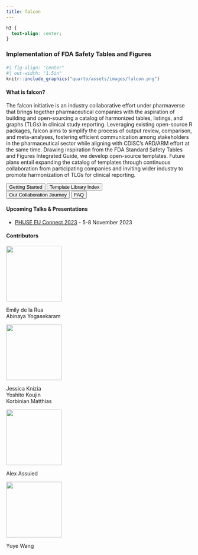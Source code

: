 ```yaml
---
title: falcon
---
```


```css
h3 {
  text-align: center;
}
```

### Implementation of FDA Safety Tables and Figures

#### 

```r
#| fig-align: "center"
#| out-width: "1.5in"
knitr::include_graphics("quarto/assets/images/falcon.png")
```

#### What is falcon?

The falcon initiative is an industry collaborative effort under pharmaverse that brings together pharmaceutical companies with the aspiration of building and open-sourcing a catalog of harmonized tables, listings, and graphs (TLGs) in clinical study reporting. Leveraging existing open-source R packages, falcon aims to simplify the process of output review, comparison, and meta-analyses, fostering efficient communication among stakeholders in the pharmaceutical sector while aligning with CDISC's ARD/ARM effort at the same time. Drawing inspiration from the FDA Standard Safety Tables and Figures Integrated Guide, we develop open-source templates. Future plans entail expanding the catalog of templates through continuous collaboration from participating companies and inviting wider industry to promote harmonization of TLGs for clinical reporting.

```{=html}
<div class="divButton">
<button onclick="window.location.href = 'quarto/getting_started.html';" class="button">Getting Started</button>
<button onclick="window.location.href = 'quarto/index-templates.html';" class="button">Template Library Index</button> 
</div> 

<div class="divButton">
<button onclick="window.location.href = 'quarto/about.html#our-collaboration-journey';" class="button">Our Collaboration Journey</button>
<button onclick="window.location.href = 'quarto/faq.html';" class="button">FAQ</button>
</div>
```
#### Upcoming Talks & Presentations

-   [PHUSE EU Connect 2023](https://www.phuse-events.org/attend/frontend/reg/thome.csp?pageID=11403&ef_sel_menu=1004&eventID=19) - 5-8 November 2023

#### Contributors

::: {layout-ncol="4"}
::: flip-card
::: flip-card-inner
::: flip-card-front
![](quarto/assets/images/logo-roche.png){width="150"}
:::

::: flip-card-back
Emily de la Rua\
Abinaya Yogasekaram
:::
:::
:::

::: flip-card
::: flip-card-inner
::: flip-card-front
![](quarto/assets/images/logo-bi.png){width="150"}
:::

::: flip-card-back
Jessica Knizia\
Yoshito Koujin\
Korbinian Matthias
:::
:::
:::

::: flip-card
::: flip-card-inner
::: flip-card-front
![](quarto/assets/images/logo-sanofi.png){width="150"}
:::

::: flip-card-back
Alex Assuied
:::
:::
:::

::: flip-card
::: flip-card-inner
::: flip-card-front
![](quarto/assets/images/logo-moderna.jpg){width="150"}
:::

::: flip-card-back
Yuye Wang
:::
:::
:::
:::
